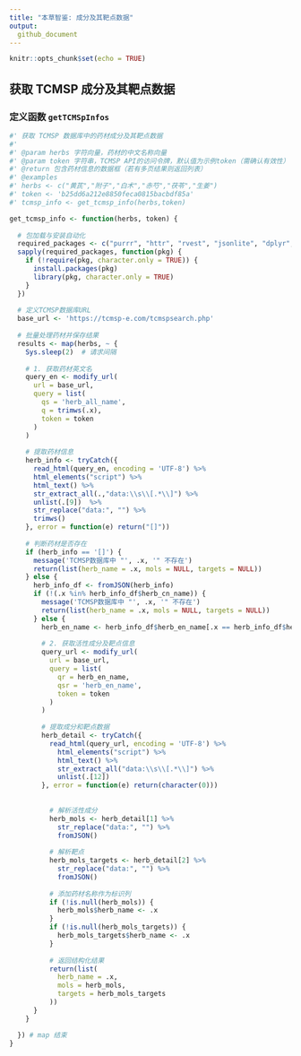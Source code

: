 ```yaml
---
title: "本草智鉴: 成分及其靶点数据"
output: 
  github_document
---
```


```r
knitr::opts_chunk$set(echo = TRUE)
```

## 获取 TCMSP 成分及其靶点数据

### 定义函数 `getTCMSpInfos`

```r
#' 获取 TCMSP 数据库中的药材成分及其靶点数据
#' 
#' @param herbs 字符向量，药材的中文名称向量
#' @param token 字符串，TCMSP API的访问令牌，默认值为示例token（需确认有效性）
#' @return 包含药材信息的数据框（若有多页结果则返回列表）
#' @examples
#' herbs <- c("黄芪","附子","白术","赤芍","茯苓","生姜")
#' token <- 'b25dd6a212e8850feca0815bacbdf85a'
#' tcmsp_info <- get_tcmsp_info(herbs,token)

get_tcmsp_info <- function(herbs, token) {
  
  # 包加载与安装自动化
  required_packages <- c("purrr", "httr", "rvest", "jsonlite", "dplyr", "stringr")
  sapply(required_packages, function(pkg) {
    if (!require(pkg, character.only = TRUE)) {
      install.packages(pkg)
      library(pkg, character.only = TRUE)
    }
  })
  
  # 定义TCMSP数据库URL
  base_url <- 'https://tcmsp-e.com/tcmspsearch.php'
  
  # 批量处理药材并保存结果
  results <- map(herbs, ~ {
    Sys.sleep(2)  # 请求间隔
    
    # 1. 获取药材英文名
    query_en <- modify_url(
      url = base_url,
      query = list(
        qs = 'herb_all_name',
        q = trimws(.x),
        token = token
      )
    )
    
    # 提取药材信息
    herb_info <- tryCatch({
      read_html(query_en, encoding = 'UTF-8') %>%
      html_elements("script") %>% 
      html_text() %>% 
      str_extract_all(.,"data:\\s\\[.*\\]") %>% 
      unlist(.[9])  %>% 
      str_replace("data:", "") %>%
      trimws()
    }, error = function(e) return("[]"))
    
    # 判断药材是否存在
    if (herb_info == '[]') {
      message('TCMSP数据库中 "', .x, '" 不存在')
      return(list(herb_name = .x, mols = NULL, targets = NULL))
    } else {
      herb_info_df <- fromJSON(herb_info)
      if (!(.x %in% herb_info_df$herb_cn_name)) {
        message('TCMSP数据库中 "', .x, '" 不存在')
        return(list(herb_name = .x, mols = NULL, targets = NULL))
      } else {
        herb_en_name <- herb_info_df$herb_en_name[.x == herb_info_df$herb_cn_name]
        
        # 2. 获取活性成分及靶点信息
        query_url <- modify_url(
          url = base_url,
          query = list(
            qr = herb_en_name,
            qsr = 'herb_en_name',
            token = token
          )
        )
        
        # 提取成分和靶点数据
        herb_detail <- tryCatch({
          read_html(query_url, encoding = 'UTF-8') %>%
            html_elements("script") %>% 
            html_text() %>% 
            str_extract_all("data:\\s\\[.*\\]") %>% 
            unlist(.[12])
        }, error = function(e) return(character(0)))
        
        
          # 解析活性成分
          herb_mols <- herb_detail[1] %>% 
            str_replace("data:", "") %>%
            fromJSON()
          
          # 解析靶点
          herb_mols_targets <- herb_detail[2] %>% 
            str_replace("data:", "") %>%
            fromJSON()
          
          # 添加药材名称作为标识列
          if (!is.null(herb_mols)) {
            herb_mols$herb_name <- .x
          }
          if (!is.null(herb_mols_targets)) {
            herb_mols_targets$herb_name <- .x
          }
          
          # 返回结构化结果
          return(list(
            herb_name = .x,
            mols = herb_mols,
            targets = herb_mols_targets
          ))
      }
    }

  }) # map 结束
}

```
